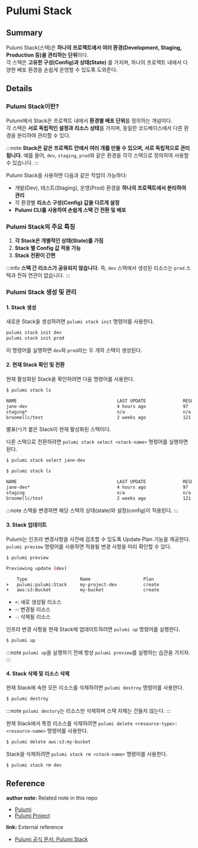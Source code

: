 # Pulumi Stack

## Summary

Pulumi Stack(스택)은 **하나의 프로젝트에서 여러 환경(Development, Staging, Production 등)을 관리하는 단위**이다.  
각 스택은 **고유한 구성(Config)과 상태(State)** 를 가지며, 하나의 프로젝트 내에서 다양한 배포 환경을 손쉽게 운영할 수 있도록 도와준다.

## Details

### Pulumi Stack이란?

Pulumi에서 Stack은 프로젝트 내에서 **환경별 배포 단위**를 정의하는 개념이다.  
각 스택은 **서로 독립적인 설정과 리소스 상태**를 가지며, 동일한 코드베이스에서 다른 환경을 분리하여 관리할 수 있다.

:::note **Stack은 같은 프로젝트 안에서 여러 개를 만들 수 있으며, 서로 독립적으로 관리됩니다.** 예를 들어, `dev`, `staging`, `prod`와 같은 환경을 각각 스택으로 정의하여 사용할 수 있습니다. :::

Pulumi Stack을 사용하면 다음과 같은 작업이 가능하다:

- 개발(Dev), 테스트(Staging), 운영(Prod) 환경을 **하나의 프로젝트에서 분리하여 관리**
- 각 환경별 **리소스 구성(Config) 값을 다르게 설정**
- **Pulumi CLI를 사용하여 손쉽게 스택 간 전환 및 배포**

### Pulumi Stack의 주요 특징

1. **각 Stack은 개별적인 상태(State)를 가짐**
2. **Stack 별 Config 값 적용 가능**
3. **Stack 전환이 간편**

:::info **스택 간 리소스가 공유되지 않습니다.** 즉, `dev` 스택에서 생성된 리소스는 `prod` 스택과 전혀 연관이 없습니다. :::

### Pulumi Stack 생성 및 관리

#### 1. Stack 생성

새로운 Stack을 생성하려면 `pulumi stack init` 명령어를 사용한다.

```sh
pulumi stack init dev
pulumi stack init prod
```

이 명령어를 실행하면 `dev`와 `prod`라는 두 개의 스택이 생성된다.

#### 2. 현재 Stack 확인 및 전환

현재 활성화된 Stack을 확인하려면 다음 명령어를 사용한다.

```sh
$ pulumi stack ls

NAME                                      LAST UPDATE              RESOURCE COUNT
jane-dev                                  4 hours ago              97
staging*                                  n/a                      n/a
broomellc/test                            2 weeks ago              121
```

별표(`*`)가 붙은 Stack이 현재 활성화된 스택이다.

다른 스택으로 전환하려면 `pulumi stack select <stack-name>` 명령어를 실행하면된다.

```sh
$ pulumi stack select jane-dev

$ pulumi stack ls

NAME                                      LAST UPDATE              RESOURCE COUNT
jane-dev*                                 4 hours ago              97
staging                                   n/a                      n/a
broomellc/test                            2 weeks ago              121
```

:::note 스택을 변경하면 해당 스택의 상태(state)와 설정(config)이 적용된다. :::

#### 3. Stack 업데이트

Pulumi는 인프라 변경사항을 사전에 검초할 수 있도록 Update Plan 기능을 제공한다. `pulumi preview` 명령어를 사용하면 적용될 변경 사항을 미리 확인할 수 있다.

```sh
$ pulumi preview

Previewing update (dev)

    Type                    Name                    Plan
+   pulumi:pulumi:Stack     my-project-dev          create
+   aws:s3:Bucket           my-bucket               create
```

- `+`: 새로 생성될 리소스
- `~`: 변경될 리소스
- `-`: 삭제될 리소스

인프라 변경 사항을 현재 Stack에 업데이트하려면 `pulumi up` 명령어를 실행한다.

```sh
$ pulumi up
```

:::note `pulumi up`을 실행하기 전에 항상 `pulumi preview`를 실행하는 습관을 가지자. :::

#### 4. Stack 삭제 및 리소스 삭제

현재 Stack에 속한 모든 리소스를 삭제하려면 `pulumi destroy` 명령어를 사용한다.

```sh
$ pulumi destroy
```

:::note `pulumi destory`는 리소스만 삭제하며 스택 자체는 건들지 않는다. :::

현재 Stack에서 특정 리소스를 삭제하려면 `pulumi delete <resource-type>:<resource-name>` 명령어를 사용한다.

```sh
$ pulumi delete aws:s3:my-bucket
```

Stack을 삭제하려면 `pulumi stack rm <stack-name>` 명령어를 사용한다.

```sh
$ pulumi stack rm dev
```

## Reference

**author note:** Related note in this repo

- [Pulumi](./Pulumi.md)
- [Pulumi Project](./Project.md)

**link:** External reference

- [Pulumi 공식 문서: Pulumi Stack](https://www.pulumi.com/docs/iac/concepts/stacks/)
